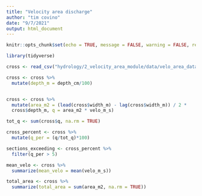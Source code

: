 ```yaml
---
title: "Velocity area discharge"
author: "tim covino"
date: "9/7/2021"
output: html_document
---
```



```r

knitr::opts_chunk$set(echo = TRUE, message = FALSE, warning = FALSE, results = FALSE)

```

```r
library(tidyverse)

```

```r
cross <- read_csv("hydrology/2_velocity_area_module/data/velo_area_data_R.csv")
```


```r

cross <- cross %>% 
  mutate(depth_m = depth_cm/100)


cross <- cross %>% 
  mutate(area_m2 = (lead(cross$width_m) - lag(cross$width_m)) / 2 *
  cross$depth_m, q = area_m2 * velo_m_s)

tot_q <- sum(cross$q, na.rm = TRUE)

```


```r
cross_percent <- cross %>% 
  mutate(q_per = (q/tot_q)*100)

sections_exceeding <- cross_percent %>% 
  filter(q_per > 5)

mean_velo <- cross %>% 
  summarize(mean_velo = mean(velo_m_s))

total_area <- cross %>% 
  summarize(total_area = sum(area_m2, na.rm = TRUE))
```










